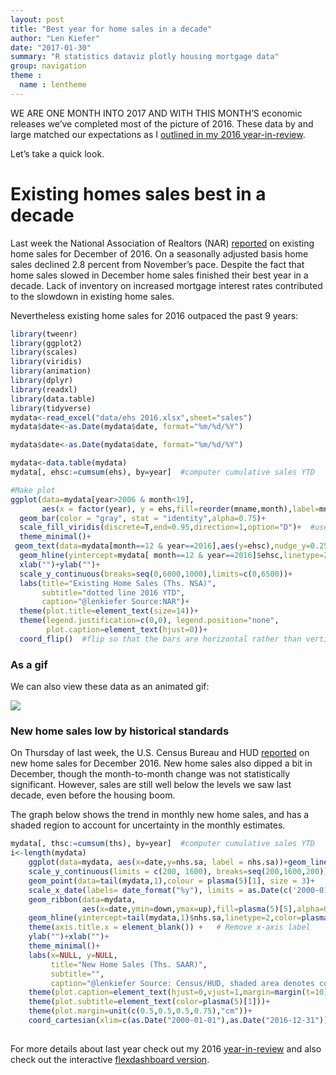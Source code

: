 ```yaml
---
layout: post
title: "Best year for home sales in a decade"
author: "Len Kiefer"
date: "2017-01-30"
summary: "R statistics dataviz plotly housing mortgage data"
group: navigation
theme :
  name : lentheme
---
```


WE ARE ONE MONTH INTO 2017 AND WITH THIS MONTH'S economic releases we've completed most of the picture of 2016. These data by and large matched our expectations as I [outlined in my 2016 year-in-review]({{ site.url}}/chartbooks/dec2016/index.html).

Let's take a quick look.

# Existing homes sales best in a decade

Last week the National Association of Realtors (NAR) [reported](https://www.nar.realtor/news-releases/2017/01/existing-home-sales-slide-in-december-2016-sales-best-since-2006) on existing home sales for December of 2016.  On a seasonally adjusted basis home sales declined 2.8 percent from November's pace.
Despite the fact that home sales slowed in December home sales finished their best year in a decade.  Lack of inventory on increased mortgage interest rates contributed to the slowdown in existing home sales.  

Nevertheless existing home sales for 2016 outpaced the past 9 years:


```r
library(tweenr)
library(ggplot2)
library(scales)
library(viridis)
library(animation)
library(dplyr)
library(readxl)
library(data.table)
library(tidyverse)
mydata<-read_excel("data/ehs 2016.xlsx",sheet="sales")
mydata$date<-as.Date(mydata$date, format="%m/%d/%Y")

mydata$date<-as.Date(mydata$date, format="%m/%d/%Y")

mydata<-data.table(mydata)    
mydata[, ehsc:=cumsum(ehs), by=year]  #computer cumulative sales YTD

#Make plot
ggplot(data=mydata[year>2006 & month<19], 
       aes(x = factor(year), y = ehs,fill=reorder(mname,month),label=mname)) +
  geom_bar(color = "gray", stat = "identity",alpha=0.75)+
  scale_fill_viridis(discrete=T,end=0.95,direction=1,option="D")+  #use viridis color scale
  theme_minimal()+ 
 geom_text(data=mydata[month==12 & year==2016],aes(y=ehsc),nudge_y=0.25,hjust=-.2)+
  geom_hline(yintercept=mydata[ month==12 & year==2016]$ehsc,linetype=2,color="black")+
  xlab("")+ylab("")+
  scale_y_continuous(breaks=seq(0,6000,1000),limits=c(0,6500))+
  labs(title="Existing Home Sales (Ths. NSA)",
       subtitle="dotted line 2016 YTD",
       caption="@lenkiefer Source:NAR")+
  theme(plot.title=element_text(size=14))+
  theme(legend.justification=c(0,0), legend.position="none",
        plot.caption=element_text(hjust=0))+
  coord_flip()  #flip so that the bars are horizontal rather than vertical   
```

### As a gif

We can also view these data as an animated gif:

<img src="{{ site.url}}/img/charts_jan_30_2017/ehs 2016.gif" >


### New home sales low by historical standards

On Thursday of last week, the U.S. Census Bureau and HUD [reported](https://www.census.gov/construction/nrs/pdf/newressales.pdf) on new home sales for December 2016. New home sales also dipped a bit in December, though the month-to-month change was not statistically significant. However, sales are still well below the levels we saw last decade, even before the housing boom.

The graph below shows the trend in monthly new home sales, and has a shaded region to account for uncertainty in the monthly estimates.

```r
mydata[, thsc:=cumsum(ths), by=year]  #computer cumulative sales YTD
i<-length(mydata)
    ggplot(data=mydata, aes(x=date,y=nhs.sa, label = nhs.sa))+geom_line()+
    scale_y_continuous(limits = c(200, 1600), breaks=seq(200,1600,200)) + 
    geom_point(data=tail(mydata,1),colour = plasma(5)[1], size = 3)+
    scale_x_date(labels= date_format("%y"), limits = as.Date(c('2000-01-01','2016-12-31')),date_breaks="1 year") +
    geom_ribbon(data=mydata,
                aes(x=date,ymin=down,ymax=up),fill=plasma(5)[5],alpha=0.5)  +
    geom_hline(yintercept=tail(mydata,1)$nhs.sa,linetype=2,color=plasma(5)[1])+
    theme(axis.title.x = element_blank()) +   # Remove x-axis label
    ylab("")+xlab("")+
    theme_minimal()+
    labs(x=NULL, y=NULL,
         title="New Home Sales (Ths. SAAR)",
         subtitle="",
         caption="@lenkiefer Source: Census/HUD, shaded area denotes confidence interval")+
    theme(plot.caption=element_text(hjust=0,vjust=1,margin=margin(t=10)))+
    theme(plot.subtitle=element_text(color=plasma(5)[1]))+
    theme(plot.margin=unit(c(0.5,0.5,0.5,0.75),"cm"))+
    coord_cartesian(xlim=c(as.Date("2000-01-01"),as.Date("2016-12-31")), y=c(200,1600))
 
```

For more details about last year check out my 2016 [year-in-review]({{ site.url}}/chartbooks/dec2016/index.html) and also check out the interactive [flexdashboard version]({% post_url 2017-01-14-year-in-review-remix %}).
